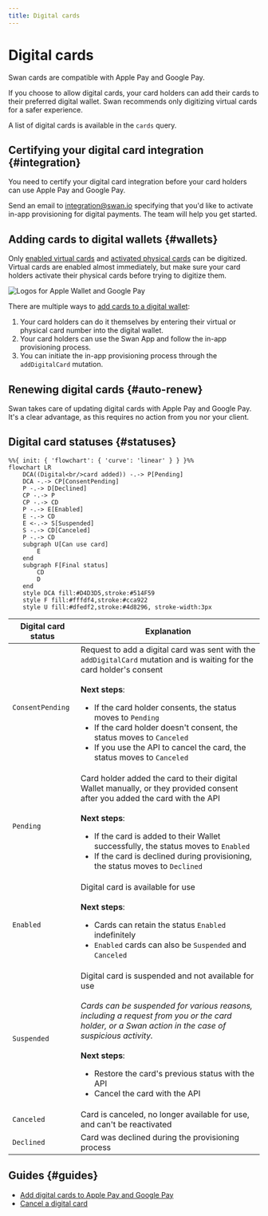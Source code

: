 ```yaml
---
title: Digital cards
---
```


# Digital cards


> <DigitalCardsDefinition />

Swan cards are compatible with Apple Pay and Google Pay.

If you choose to allow digital cards, your card holders can add their cards to their preferred digital wallet.
Swan recommends only digitizing virtual cards for a safer experience.

A list of digital cards is available in the `cards` query.

## Certifying your digital card integration {#integration}

You need to certify your digital card integration before your card holders can use Apple Pay and Google Pay.

Send an email to integration@swan.io specifying that you'd like to activate in-app provisioning for digital payments.
The team will help you get started.


<CompleteProvisioningGuide />

## Adding cards to digital wallets {#wallets}

Only [enabled virtual cards](../virtual/index.mdx#statuses) and [activated physical cards](../physical/index.mdx#statuses) can be digitized.
Virtual cards are enabled almost immediately, but make sure your card holders activate their physical cards before trying to digitize them.

![Logos for Apple Wallet and Google Pay](../../../images/topics/cards/cards-digital-wallets.png)

There are multiple ways to [add cards to a digital wallet](./guide-add.mdx):

1. Your card holders can do it themselves by entering their virtual or physical card number into the digital wallet.
1. Your card holders can use the Swan App and follow the in-app provisioning process.
1. You can initiate the in-app provisioning process through the `addDigitalCard` mutation.

## Renewing digital cards {#auto-renew}

Swan takes care of updating digital cards with Apple Pay and Google Pay.
It's a clear advantage, as this requires no action from you nor your client.

## Digital card statuses {#statuses}

```mermaid
%%{ init: { 'flowchart': { 'curve': 'linear' } } }%%
flowchart LR
    DCA((Digital<br/>card added)) -.-> P[Pending]
    DCA -.-> CP[ConsentPending]
    P -.-> D[Declined]
    CP -.-> P
    CP -.-> CD
    P -.-> E[Enabled]
    E -.-> CD
    E <-.-> S[Suspended]
    S -.-> CD[Canceled]
    P -.-> CD
    subgraph U[Can use card]
        E
    end
    subgraph F[Final status]
        CD
        D
    end
    style DCA fill:#D4D3D5,stroke:#514F59
    style F fill:#fffdf4,stroke:#cca922
    style U fill:#dfedf2,stroke:#4d8296, stroke-width:3px
```

| Digital card status | Explanation                                                                                                                                                                                                                                                                                                                                                                          |
| ------------------- | ------------------------------------------------------------------------------------------------------------------------------------------------------------------------------------------------------------------------------------------------------------------------------------------------------------------------------------------------------------------------------------ |
| `ConsentPending`    | Request to add a digital card was sent with the `addDigitalCard` mutation and is waiting for the card holder's consent<br/><br/>**Next steps**:<ul><li>If the card holder consents, the status moves to `Pending`</li><li>If the card holder doesn't consent, the status moves to `Canceled`</li><li>If you use the API to cancel the card, the status moves to `Canceled`</li></ul> |
| `Pending`           | Card holder added the card to their digital Wallet manually, or they provided consent after you added the card with the API<br/><br/>**Next steps**:<ul><li>If the card is added to their Wallet successfully, the status moves to `Enabled`</li><li>If the card is declined during provisioning, the status moves to `Declined`</li></ul>                                           |
| `Enabled`           | Digital card is available for use<br/><br/>**Next steps**:<ul><li>Cards can retain the status `Enabled` indefinitely</li><li>`Enabled` cards can also be `Suspended` and `Canceled`</li></ul>                                                                                                                                                                                        |
| `Suspended`         | Digital card is suspended and not available for use<br/><br/>_Cards can be suspended for various reasons, including a request from you or the card holder, or a Swan action in the case of suspicious activity._<br/><br/>**Next steps**:<ul><li>Restore the card's previous status with the API</li><li>Cancel the card with the API</li></ul>                                      |
| `Canceled`          | Card is canceled, no longer available for use, and can't be reactivated                                                                                                                                                                                                                                                                                                              |
| `Declined`          | Card was declined during the provisioning process                                                                                                                                                                                                                                                                                                                                    |

## Guides {#guides}

- [Add digital cards to Apple Pay and Google Pay](./guide-add.mdx)
- [Cancel a digital card](./guide-cancel.mdx)
